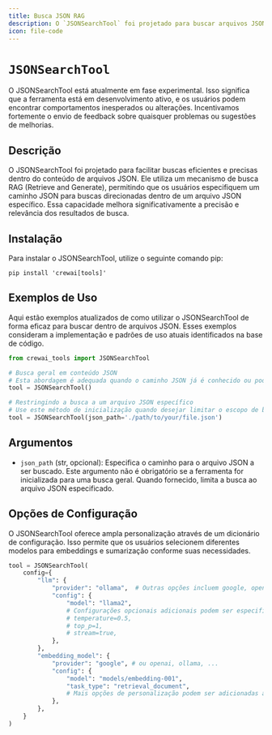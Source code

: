 ```yaml
---
title: Busca JSON RAG
description: O `JSONSearchTool` foi projetado para buscar arquivos JSON e retornar os resultados mais relevantes.
icon: file-code
---
```


# `JSONSearchTool`

<Note>
  O JSONSearchTool está atualmente em fase experimental. Isso significa que a ferramenta
  está em desenvolvimento ativo, e os usuários podem encontrar comportamentos inesperados ou
  alterações. Incentivamos fortemente o envio de feedback sobre quaisquer problemas ou sugestões de
  melhorias.
</Note>

## Descrição

O JSONSearchTool foi projetado para facilitar buscas eficientes e precisas dentro do conteúdo de arquivos JSON. Ele utiliza um mecanismo de busca RAG (Retrieve and Generate), permitindo que os usuários especifiquem um caminho JSON para buscas direcionadas dentro de um arquivo JSON específico. Essa capacidade melhora significativamente a precisão e relevância dos resultados de busca.

## Instalação

Para instalar o JSONSearchTool, utilize o seguinte comando pip:

```shell
pip install 'crewai[tools]'
```

## Exemplos de Uso

Aqui estão exemplos atualizados de como utilizar o JSONSearchTool de forma eficaz para buscar dentro de arquivos JSON. Esses exemplos consideram a implementação e padrões de uso atuais identificados na base de código.

```python Code
from crewai_tools import JSONSearchTool

# Busca geral em conteúdo JSON
# Esta abordagem é adequada quando o caminho JSON já é conhecido ou pode ser identificado dinamicamente.
tool = JSONSearchTool()

# Restringindo a busca a um arquivo JSON específico
# Use este método de inicialização quando desejar limitar o escopo de busca a um arquivo específico.
tool = JSONSearchTool(json_path='./path/to/your/file.json')
```

## Argumentos

- `json_path` (str, opcional): Especifica o caminho para o arquivo JSON a ser buscado. Este argumento não é obrigatório se a ferramenta for inicializada para uma busca geral. Quando fornecido, limita a busca ao arquivo JSON especificado.

## Opções de Configuração

O JSONSearchTool oferece ampla personalização através de um dicionário de configuração. Isso permite que os usuários selecionem diferentes modelos para embeddings e sumarização conforme suas necessidades.

```python Code
tool = JSONSearchTool(
    config={
        "llm": {
            "provider": "ollama",  # Outras opções incluem google, openai, anthropic, llama2, etc.
            "config": {
                "model": "llama2",
                # Configurações opcionais adicionais podem ser especificadas aqui.
                # temperature=0.5,
                # top_p=1,
                # stream=true,
            },
        },
        "embedding_model": {
            "provider": "google", # ou openai, ollama, ...
            "config": {
                "model": "models/embedding-001",
                "task_type": "retrieval_document",
                # Mais opções de personalização podem ser adicionadas aqui.
            },
        },
    }
)
```
